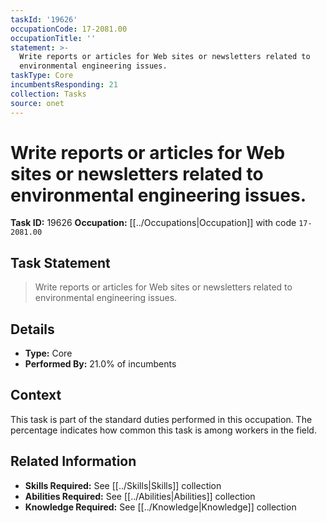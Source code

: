 ```yaml
---
taskId: '19626'
occupationCode: 17-2081.00
occupationTitle: ''
statement: >-
  Write reports or articles for Web sites or newsletters related to
  environmental engineering issues.
taskType: Core
incumbentsResponding: 21
collection: Tasks
source: onet
---
```

# Write reports or articles for Web sites or newsletters related to environmental engineering issues.

**Task ID:** 19626
**Occupation:** [[../Occupations|Occupation]] with code `17-2081.00`

## Task Statement

> Write reports or articles for Web sites or newsletters related to environmental engineering issues.

## Details

- **Type:** Core
- **Performed By:** 21.0% of incumbents

## Context

This task is part of the standard duties performed in this occupation. The percentage indicates how common this task is among workers in the field.

## Related Information

- **Skills Required:** See [[../Skills|Skills]] collection
- **Abilities Required:** See [[../Abilities|Abilities]] collection
- **Knowledge Required:** See [[../Knowledge|Knowledge]] collection
